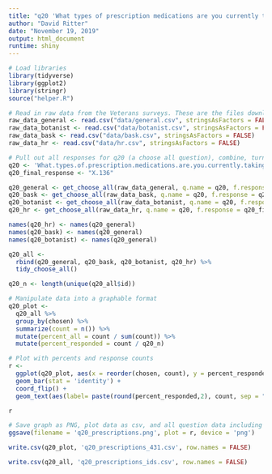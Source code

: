 ```yaml
---
title: "q20 'What types of prescription medications are you currently taking for the health conditions and symptoms you face? (Please select all that apply)' (Veterans)"
author: "David Ritter"
date: "November 19, 2019"
output: html_document
runtime: shiny
---
```


```r
# Load libraries
library(tidyverse)
library(ggplot2)
library(stringr)
source("helper.R")
```

```r
# Read in raw data from the Veterans surveys. These are the files downloaded from survey monkey saved as a .csv
raw_data_general <- read.csv("data/general.csv", stringsAsFactors = FALSE)
raw_data_botanist <- read.csv("data/botanist.csv", stringsAsFactors = FALSE)
raw_data_bask <- read.csv("data/bask.csv", stringsAsFactors = FALSE)
raw_data_hr <- read.csv("data/hr.csv", stringsAsFactors = FALSE)
```

```r
# Pull out all responses for q20 (a choose all question), combine, turn into a tidy data format for further processing then determine 'question n'
q20 <- 'What.types.of.prescription.medications.are.you.currently.taking.for.the.health.conditions.and.symptoms.you.face...Please.select.all.that.apply.'
q20_final_response <- "X.136"

q20_general <- get_choose_all(raw_data_general, q.name = q20, f.response = q20_final_response)
q20_bask <- get_choose_all(raw_data_bask, q.name = q20, f.response = q20_final_response)
q20_botanist <- get_choose_all(raw_data_botanist, q.name = q20, f.response = q20_final_response)
q20_hr <- get_choose_all(raw_data_hr, q.name = q20, f.response = q20_final_response)

names(q20_hr) <- names(q20_general)
names(q20_bask) <- names(q20_general)
names(q20_botanist) <- names(q20_general)

q20_all <-
  rbind(q20_general, q20_bask, q20_botanist, q20_hr) %>%
  tidy_choose_all()

q20_n <- length(unique(q20_all$id))
```

```r
# Manipulate data into a graphable format
q20_plot <-
  q20_all %>%
  group_by(chosen) %>%
  summarize(count = n()) %>%
  mutate(percent_all = count / sum(count)) %>%
  mutate(percent_responded = count / q20_n)
```

```r
# Plot with percents and response counts
r <- 
  ggplot(q20_plot, aes(x = reorder(chosen, count), y = percent_responded)) +
  geom_bar(stat = 'identity') +
  coord_flip() +
  geom_text(aes(label= paste(round(percent_responded,2), count, sep = "***")))

r
```

```r
# Save graph as PNG, plot data as csv, and all question data including response IDs as csv (save question n and N at end of plot file as "_x.x")
ggsave(filename = 'q20_prescriptions.png', plot = r, device = 'png')

write.csv(q20_plot, 'q20_prescriptions_431.csv', row.names = FALSE)

write.csv(q20_all, 'q20_prescriptions_ids.csv', row.names = FALSE)
```
